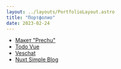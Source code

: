 ```yaml
---
layout: ../layouts/PortfolioLayout.astro
title: "Портфолио"
date: 2023-02-24
---
```


- [Макет "Prechu"](https://github.com/SeryiBaran/maket-prechu)
- [Todo Vue](https://github.com/SeryiBaran/todo-vue)
- [Veschat](https://github.com/SeryiBaran/veschat)
- [Nuxt Simple Blog](https://github.com/SeryiBaran/nuxt-simple-blog)
